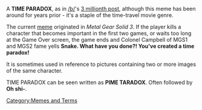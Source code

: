 A '''TIME PARADOX''', as in [[/b/]]'s [[#GET#3 Million|3 millionth post]], although this meme has been around for years prior - it's a staple of the time-travel movie genre.

The current [[meme]] originated in ''Metal Gear Solid 3''. If the player kills a character that becomes important in the first two games, or waits too long at the Game Over screen, the game ends and Colonel Campbell of MGS1 and MGS2 fame yells '''Snake. What have you done?! You've created a time paradox!'''

It is sometimes used in reference to pictures containing two or more images of the same character.

TIME PARADOX can be seen written as '''PIME TARADOX'''. Often followed by '''Oh shi-'''.

[[Category:Memes and Terms]]
